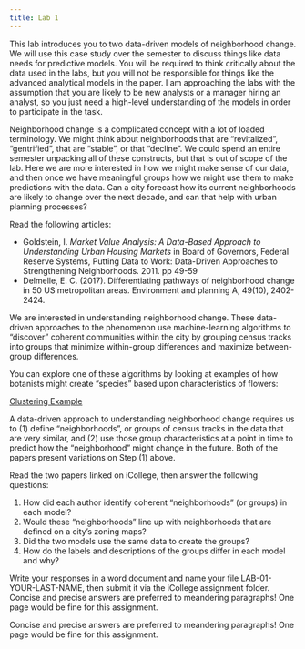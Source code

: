 ```yaml
---
title: Lab 1
---
```


This lab introduces you to two data-driven models of neighborhood change. We will use this case study over the semester to discuss things like data needs for predictive models. You will be required to think critically about the data used in the labs, but you will not be responsible for things like the advanced analytical models in the paper. I am approaching the labs with the assumption that you are likely to be new analysts or a manager hiring an analyst, so you just need a high-level understanding of the models in order to participate in the task.

Neighborhood change is a complicated concept with a lot of loaded terminology. We might think about neighborhoods that are "revitalized", "gentrified", that are "stable", or that "decline". We could spend an entire semester unpacking all of these constructs, but that is out of scope of the lab. Here we are more interested in how we might make sense of our data, and then once we have meaningful groups how we might use them to make predictions with the data. Can a city forecast how its current neighborhoods are likely to change over the next decade, and can that help with urban planning processes?

Read the following articles:

- Goldstein, I. *Market Value Analysis: A Data-Based Approach to Understanding Urban Housing Markets* in Board of Governors, Federal Reserve Systems, Putting Data to Work: Data-Driven Approaches to Strengthening Neighborhoods. 2011. pp 49-59
- Delmelle, E. C. (2017). Differentiating pathways of neighborhood change in 50 US metropolitan areas. Environment and planning A, 49(10), 2402-2424.

We are interested in understanding neighborhood change. These data-driven approaches to the phenomenon use machine-learning algorithms to “discover” coherent communities within the city by grouping census tracks into groups that minimize within-group differences and maximize between-group differences.

You can explore one of these algorithms by looking at examples of how botanists might create “species” based upon characteristics of flowers:

[Clustering Example](https://shiny.rstudio.com/gallery/kmeans-example.html)

A data-driven approach to understanding neighborhood change requires us to (1) define “neighborhoods”, or groups of census tracks in the data that are very similar, and (2) use those group characteristics at a point in time to predict how the “neighborhood” might change in the future. Both of the papers present variations on Step (1) above.

Read the two papers linked on iCollege, then answer the following questions:

1.	How did each author identify coherent “neighborhoods” (or groups) in each model?
2.	Would these “neighborhoods” line up with neighborhoods that are defined on a city’s zoning maps?
3.	Did the two models use the same data to create the groups?
4.	How do the labels and descriptions of the groups differ in each model and why?

Write your responses in a word document and name your file LAB-01-YOUR-LAST-NAME, then submit it via the iCollege assignment folder.
Concise and precise answers are preferred to meandering paragraphs! One page would be fine for this assignment.

Concise and precise answers are preferred to meandering paragraphs! One page would be fine for this assignment.


